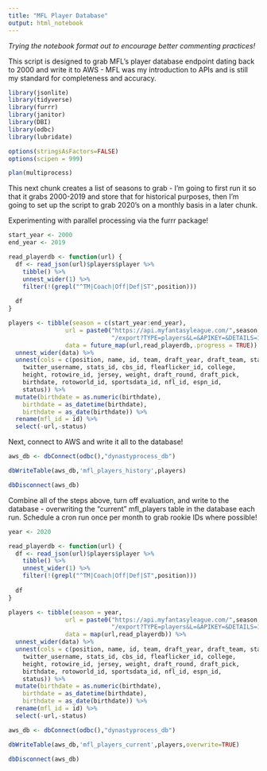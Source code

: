 ```yaml
---
title: "MFL Player Database"
output: html_notebook
---
```

_Trying the notebook format out to encourage better commenting practices!_

This script is designed to grab MFL's player database endpoint dating back to 2000 and write it to AWS - MFL was my introduction to APIs and is still my standard for completeness and accuracy. 


```r
library(jsonlite)
library(tidyverse)
library(furrr)
library(janitor)
library(DBI)
library(odbc)
library(lubridate)

options(stringsAsFactors=FALSE)
options(scipen = 999)

plan(multiprocess)

```

This next chunk creates a list of seasons to grab - I'm going to first run it so that it grabs 2000-2019 and store that for historical purposes, then I'm going to set up the script to grab 2020's on a monthly basis in a later chunk.

Experimenting with parallel processing via the furrr package!

```r
start_year <- 2000
end_year <- 2019

read_playerdb <- function(url) {
  df <- read_json(url)$players$player %>%
    tibble() %>%
    unnest_wider(1) %>% 
    filter(!(grepl("^TM|Coach|Off|Def|ST",position)))
  
  df
}

players <- tibble(season = c(start_year:end_year),
                url = paste0("https://api.myfantasyleague.com/",season,
                             "/export?TYPE=players&L=&APIKEY=&DETAILS=1&SINCE=&PLAYERS=&JSON=1"),
                data = future_map(url,read_playerdb,.progress = TRUE)) %>% 
  unnest_wider(data) %>% 
  unnest(cols = c(position, name, id, team, draft_year, draft_team, stats_global_id, 
    twitter_username, stats_id, cbs_id, fleaflicker_id, college, 
    height, rotowire_id, jersey, weight, draft_round, draft_pick, 
    birthdate, rotoworld_id, sportsdata_id, nfl_id, espn_id, 
    status)) %>% 
  mutate(birthdate = as.numeric(birthdate),
    birthdate = as_datetime(birthdate),
    birthdate = as_date(birthdate)) %>% 
  rename(mfl_id = id) %>% 
  select(-url,-status)


```

Next, connect to AWS and write it all to the database!

```r
aws_db <- dbConnect(odbc(),"dynastyprocess_db")

dbWriteTable(aws_db,'mfl_players_history',players)

dbDisconnect(aws_db)

```


Combine all of the steps above, turn off evaluation, and write to the database - overwriting the "current" mfl_players table in the database each run. Schedule a cron run once per month to grab rookie IDs where possible!

```r
year <- 2020

read_playerdb <- function(url) {
  df <- read_json(url)$players$player %>%
    tibble() %>%
    unnest_wider(1) %>% 
    filter(!(grepl("^TM|Coach|Off|Def|ST",position)))
  
  df
}

players <- tibble(season = year,
                url = paste0("https://api.myfantasyleague.com/",season,
                             "/export?TYPE=players&L=&APIKEY=&DETAILS=1&SINCE=&PLAYERS=&JSON=1"),
                data = map(url,read_playerdb)) %>% 
  unnest_wider(data) %>% 
  unnest(cols = c(position, name, id, team, draft_year, draft_team, stats_global_id, 
    twitter_username, stats_id, cbs_id, fleaflicker_id, college, 
    height, rotowire_id, jersey, weight, draft_round, draft_pick, 
    birthdate, rotoworld_id, sportsdata_id, nfl_id, espn_id, 
    status)) %>% 
  mutate(birthdate = as.numeric(birthdate),
    birthdate = as_datetime(birthdate),
    birthdate = as_date(birthdate)) %>% 
  rename(mfl_id = id) %>% 
  select(-url,-status)

aws_db <- dbConnect(odbc(),"dynastyprocess_db")

dbWriteTable(aws_db,'mfl_players_current',players,overwrite=TRUE)

dbDisconnect(aws_db)


```

